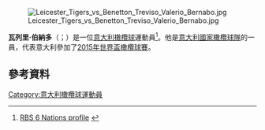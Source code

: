 [[File:Leicester_Tigers_vs_Benetton_Treviso_Valerio_Bernabo.jpg|thumb]]

'''瓦列里·伯納多'''（{{lang-it|Valerio Bernabò}}；{{bd|1984年|3月3日}}）是一位[[意大利|意大利]][[橄欖球|橄欖球]]運動員<ref>[http://www.rbs6nations.com/en/italy/1435.php?player=70745&includeref=dynamic RBS 6 Nations profile] {{webarchive|url=https://web.archive.org/web/20110524052356/http://www.rbs6nations.com/en/italy/1435.php?player=70745&includeref=dynamic |date=2011-05-24 }}</ref>。他是[[意大利國家橄欖球隊|意大利國家橄欖球隊]]的一員，代表意大利參加了[[2015年世界盃橄欖球賽|2015年世界盃橄欖球賽]]。

==參考資料==
{{Reflist}}
[[Category:意大利橄欖球運動員|Category:意大利橄欖球運動員]]